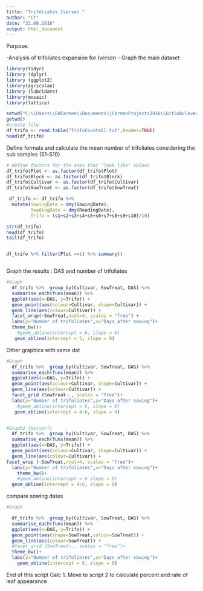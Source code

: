 ```yaml
---
title: "Trifoliates Iversen "
author: "CT"
date: "31.08.2016"
output: html_document
---
```


Purpose:

-Analysis of trifoliates expansion for Iversen
- Graph the main dataset 
 
```r
library(tidyr)
library (dplyr)
library (ggplot2)
library(agricolae)
library (lubridate)
library(mosaic)
library(lattice)
```



```r
setwd("C:\\Users\\EdCarmen\\Documents\\CarmenProjects2016\\GitSubclover\\TrifoCountsI2")
getwd()
#create file
df_trifo <- read.table("TrifoCountall.txt",header=TRUE)
head(df_trifo)


```
Define formats and calculate the mean number of trifoliates considering the sub samples (S1-S10)

```r


# define factors for the ones that "look like" values
df_trifo$Plot <- as.factor(df_trifo$Plot)
df_trifo$Block <- as.factor(df_trifo$Block)
df_trifo$Cultivar <- as.factor(df_trifo$Cultivar)
df_trifo$SowTreat <- as.factor(df_trifo$SowTreat)

 df_trifo <- df_trifo %>%
  mutate(SowingDate = dmy(SowingDate), 
         ReadingDate = dmy(ReadingDate),
         Trifo = (s1+s2+s3+s4+s5+s6+s7+s8+s9+s10)/10)

str(df_trifo)
head(df_trifo)
tail(df_trifo)


df_trifo %>% filter(Plot ==1) %>% summary()



```

Graph the results : DAS and number of trifoliates 

```r
#Graph         
  df_trifo %>%  group_by(Cultivar, SowTreat, DAS) %>%
  summarise_each(funs(mean)) %>%
  ggplot(aes(x=DAS, y=Trifo)) + 
  geom_point(aes(colour=Cultivar, shape=Cultivar)) +
  geom_line(aes(colour=Cultivar)) +
  facet_wrap(~SowTreat,ncol=4, scales = "free") +
  labs(y="Number of trifoliates",x="Days after sowing")+
  theme_bw()+
    #geom_abline(intercept = 6, slope = 0)
   geom_abline(intercept = 5, slope = 0)
```

Other graphics with same dat 
```r
#Graph         
  df_trifo %>%  group_by(Cultivar, SowTreat, DAS) %>%
  summarise_each(funs(mean)) %>%
  ggplot(aes(x=DAS, y=Trifo)) + 
  geom_point(aes(colour=Cultivar, shape=Cultivar)) +
  geom_line(aes(colour=Cultivar)) +
  facet_grid (SowTreat~., scales = "free")+
  labs(y="Number of trifoliates",x="Days after sowing")+
    #geom_abline(intercept = 6, slope = 0)
   geom_abline(intercept = 4:6, slope = 0)


#Graph2 (better?)         
  df_trifo %>%  group_by(Cultivar, SowTreat, DAS) %>%
  summarise_each(funs(mean)) %>%
  ggplot(aes(x=DAS, y=Trifo)) + 
  geom_point(aes(colour=Cultivar, shape=Cultivar)) +
  geom_line(aes(colour=Cultivar)) +
facet_wrap (~SowTreat,ncol=4, scales = "free")+
  labs(y="Number of trifoliates",x="Days after sowing")+
    theme_bw()+
    #geom_abline(intercept = 6 slope = 0)
  geom_abline(intercept = 4:6, slope = 0)

```

compare sowing dates 


```r
#Graph 

  df_trifo %>%  group_by(Cultivar, SowTreat, DAS) %>%
  summarise_each(funs(mean)) %>%
  ggplot(aes(x=DAS, y=Trifo)) + 
  geom_point(aes(shape=SowTreat,colour=SowTreat)) +
  geom_line(aes(colour=SowTreat)) +
  #facet_grid (SowTreat~., scales = "free")+
  theme_bw()+
  labs(y="Number of trifoliates",x="Days after sowing")+
    geom_abline(intercept = 6, slope = 0)

```

End of this script Calc 1. 
Move to script 2 to calculate percent and rate of leaf appearance 
